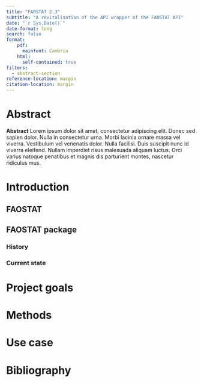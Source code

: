 ```yaml
---
title: "FAOSTAT 2.3"
subtitle: "A revitalisation of the API wrapper of the FAOSTAT API"
date: "`r Sys.Date()`"
date-format: long
search: false
format:
    pdf: 
      mainfont: Cambria
    html: 
      self-contained: true
filters:
  - abstract-section
reference-location: margin
citation-location: margin
---
```


# Abstract
**Abstract** Lorem ipsum dolor sit amet, consectetur adipiscing elit. Donec sed sapien dolor. Nulla in consectetur urna. Morbi lacinia ornare massa vel    viverra. Vestibulum vel venenatis dolor. Nulla facilisi. Duis suscipit nunc id viverra eleifend. Nullam imperdiet risus malesuada aliquam luctus. Orci     varius natoque penatibus et magnis dis parturient montes, nascetur ridiculus mus.


# Introduction

## FAOSTAT

## FAOSTAT package

### History

### Current state

# Project goals

# Methods

# Use case



# Bibliography